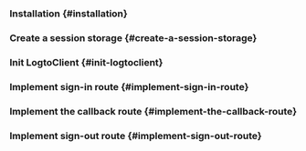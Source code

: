 

<GoGuideTip />

### Installation \{#installation}

<Installation />

### Create a session storage \{#create-a-session-storage}

<CreateSessionStorage />

### Init LogtoClient \{#init-logtoclient}

<InitLogtoClient />

### Implement sign-in route \{#implement-sign-in-route}

<ImplementSignInRoute />

### Implement the callback route \{#implement-the-callback-route}

<ImplementCallbackRoute />

### Implement sign-out route \{#implement-sign-out-route}

<ImplementSignOutRoute />

<Checkpoint />
